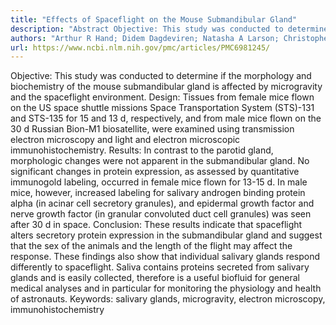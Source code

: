 ```yaml
---
title: "Effects of Spaceflight on the Mouse Submandibular Gland"
description: "Abstract Objective: This study was conducted to determine if the morphology and biochemistry of the mouse submandibular gland is affected by microgravity and the spaceflight environment. Design: Tissu..."
authors: "Arthur R Hand; Didem Dagdeviren; Natasha A Larson; Christopher Haxhi; Maija I Mednieks"
url: https://www.ncbi.nlm.nih.gov/pmc/articles/PMC6981245/
---
```


Objective: This study was conducted to determine if the morphology and biochemistry of the mouse submandibular gland is affected by microgravity and the spaceflight environment. Design: Tissues from female mice flown on the US space shuttle missions Space Transportation System (STS)-131 and STS-135 for 15 and 13 d, respectively, and from male mice flown on the 30 d Russian Bion-M1 biosatellite, were examined using transmission electron microscopy and light and electron microscopic immunohistochemistry. Results: In contrast to the parotid gland, morphologic changes were not apparent in the submandibular gland. No significant changes in protein expression, as assessed by quantitative immunogold labeling, occurred in female mice flown for 13-15 d. In male mice, however, increased labeling for salivary androgen binding protein alpha (in acinar cell secretory granules), and epidermal growth factor and nerve growth factor (in granular convoluted duct cell granules) was seen after 30 d in space. Conclusion: These results indicate that spaceflight alters secretory protein expression in the submandibular gland and suggest that the sex of the animals and the length of the flight may affect the response. These findings also show that individual salivary glands respond differently to spaceflight. Saliva contains proteins secreted from salivary glands and is easily collected, therefore is a useful biofluid for general medical analyses and in particular for monitoring the physiology and health of astronauts. Keywords: salivary glands, microgravity, electron microscopy, immunohistochemistry

